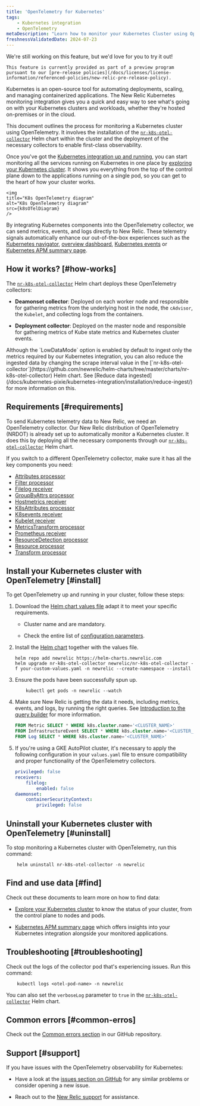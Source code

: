 ```yaml
---
title: 'OpenTelemetry for Kubernetes'
tags:
    - Kubernetes integration
    - OpenTelemetry
metaDescription: "Learn how to monitor your Kubernetes Cluster using OpenTelemetry"
freshnessValidatedDate: 2024-07-23
---
```





<Callout title="preview">
    We're still working on this feature, but we'd love for you to try it out!
    
    This feature is currently provided as part of a preview program pursuant to our [pre-release policies](/docs/licenses/license-information/referenced-policies/new-relic-pre-release-policy).
</Callout>


Kubernetes is an open-source tool for automating deployments, scaling, and managing containerized applications. The New Relic Kubernetes monitoring integration gives you a quick and easy way to see what's going on with your Kubernetes clusters and workloads, whether they're hosted on-premises or in the cloud.

This document outlines the process for monitoring a Kubernetes cluster using OpenTelemetry. It involves the installation of the [`nr-k8s-otel-collector`](https://github.com/newrelic/helm-charts/tree/master/charts/nr-k8s-otel-collector) Helm chart within the cluster and the deployment of the necessary collectors to enable first-class observability.

Once you've got the [Kubernetes integration up and running](/install/kubernetes/), you can start monitoring all the services running on Kubernetes in one place by [exploring your Kubernetes cluster](/docs/kubernetes-pixie/kubernetes-integration/understand-use-data/kubernetes-cluster-explorer/). It shows you everything from the top of the control plane down to the applications running on a single pod, so you can get to the heart of how your cluster works.

    <img
    title="K8s OpenTelemetry diagram"
    alt="K8s OpenTelemetry diagram"
    src={k8sOTelDiagram}
    />

By integrating Kubernetes components into the OpenTelemetry collector, we can send metrics, events, and logs directly to New Relic. These telemetry signals automatically enhance our out-of-the-box experiences such as the [Kubernetes navigator](/docs/kubernetes-pixie/kubernetes-integration/understand-use-data/kubernetes-cluster-explorer/#navigator-preview), [overview dashboard](/docs/kubernetes-pixie/kubernetes-integration/understand-use-data/kubernetes-cluster-explorer/#cluster-overview-dashboard), [Kubernetes events](/docs/kubernetes-pixie/kubernetes-integration/understand-use-data/kubernetes-cluster-explorer/#browse-your-kubernetes-events) or [Kubernetes APM summary page](/docs/apm/apm-ui-pages/monitoring/kubernetes-summary-page/). 


## How it works? [#how-works]

The [`nr-k8s-otel-collector`](https://github.com/newrelic/helm-charts/tree/master/charts/nr-k8s-otel-collector) Helm chart deploys these OpenTelemetry collectors:

- **Deamonset collector**: Deployed on each worker node and responsible for gathering metrics from the underlying host in the node, the `cAdvisor`, the  `Kubelet`, and collecting logs from the containers.

- **Deployment collector**: Deployed on the master node and responsible for gathering metrics of Kube state metrics and Kubernetes cluster events.


<Callout variant="tip">
    Although the `LowDataMode` option is enabled by default to ingest only the metrics required by our Kubernetes integration, you can also reduce the ingested data by changing the scrape interval value in the [`nr-k8s-otel-collector`](https://github.com/newrelic/helm-charts/tree/master/charts/nr-k8s-otel-collector) Helm chart. See [Reduce data ingested](/docs/kubernetes-pixie/kubernetes-integration/installation/reduce-ingest/) for more information on this.
</Callout>


## Requirements [#requirements]

To send Kubernetes telemetry data to New Relic, we need an OpenTelemetry collector. Our New Relic distribution of OpenTelemetry (NRDOT) is already set up to automatically monitor a Kubernetes cluster. It does this by deploying all the necessary components through our [`nr-k8s-otel-collector`](https://github.com/newrelic/helm-charts/tree/master/charts/nr-k8s-otel-collector) Helm chart.

If you switch to a different OpenTelemetry collector, make sure it has all the key components you need:

- [Attributes processor](https://github.com/open-telemetry/opentelemetry-collector-contrib/tree/main/processor/attributesprocessor)
- [Filter processor](https://github.com/open-telemetry/opentelemetry-collector-contrib/tree/main/processor/filterprocessor)
- [Filelog receiver](https://github.com/open-telemetry/opentelemetry-collector-contrib/tree/main/receiver/filelogreceiver)
- [GroupByAttrs processor](https://github.com/open-telemetry/opentelemetry-collector-contrib/tree/main/processor/groupbyattrsprocessor)
- [Hostmetrics receiver](https://github.com/open-telemetry/opentelemetry-collector-contrib/tree/main/receiver/hostmetricsreceiver)
- [K8sAttributes processor](https://github.com/open-telemetry/opentelemetry-collector-contrib/tree/main/processor/k8sattributesprocessor)
- [K8sevents receiver](https://github.com/open-telemetry/opentelemetry-collector-contrib/tree/main/receiver/k8seventsreceiver)
- [Kubelet receiver](https://github.com/open-telemetry/opentelemetry-collector-contrib/tree/main/receiver/kubeletstatsreceiver)
- [MetricsTransform processor](https://github.com/open-telemetry/opentelemetry-collector-contrib/tree/main/processor/metricstransformprocessor)
- [Prometheus receiver](https://github.com/open-telemetry/opentelemetry-collector-contrib/tree/main/receiver/prometheusreceiver)
- [ResourceDetection processor](https://github.com/open-telemetry/opentelemetry-collector-contrib/tree/main/processor/resourcedetectionprocessor)
- [Resource processor](https://github.com/open-telemetry/opentelemetry-collector-contrib/tree/main/processor/resourceprocessor)
- [Transform processor](https://github.com/open-telemetry/opentelemetry-collector-contrib/tree/main/processor/transformprocessor)

## Install your Kubernetes cluster with OpenTelemetry [#install]

To get OpenTelemetry up and running in your cluster, follow these steps:

1. Download the [Helm chart values file](https://github.com/newrelic/helm-charts/tree/master/charts/nr-k8s-otel-collector/values.yaml#L20-L24) adapt it to meet your specific requirements.

    * Cluster name and <InlinePopover type="licenseKey" /> are mandatory.

    * Check the entire list of [configuration parameters](https://github.com/newrelic/helm-charts/tree/master/charts/nr-k8s-otel-collector#values).

2. Install the [Helm chart](https://github.com/newrelic/helm-charts/tree/master/charts/nr-k8s-otel-collector) together with the values file.

    ```shell
    helm repo add newrelic https://helm-charts.newrelic.com
    helm upgrade nr-k8s-otel-collector newrelic/nr-k8s-otel-collector -f your-custom-values.yaml -n newrelic --create-namespace --install
    ```

3. Ensure the pods have been successfully spun up.

    ```shell
        kubectl get pods -n newrelic --watch
    ````

4. Make sure New Relic is getting the data it needs, including metrics, events, and logs, by running the right queries. See [Introduction to the query builder](/docs/query-your-data/explore-query-data/query-builder/introduction-query-builder/) for more information.

    ```sql
    FROM Metric SELECT * WHERE k8s.cluster.name='<CLUSTER_NAME>'
    FROM InfrastructureEvent SELECT * WHERE k8s.cluster.name='<CLUSTER_NAME>'
    FROM Log SELECT * WHERE k8s.cluster.name='<CLUSTER_NAME>'
    ```

5. If you're using a GKE AutoPilot cluster, it's necessary to apply the following configuration in your `values.yaml` file to ensure compatibility and proper functionality of the OpenTelemetry collectors.

    ```yaml
    privileged: false
    receivers:
        filelog:
            enabled: false
    daemonset:
        containerSecurityContext:
            privileged: false
    ```

## Uninstall your Kubernetes cluster with OpenTelemetry [#uninstall]

To stop monitoring a Kubernetes cluster with OpenTelemetry, run this command:

```shell
    helm uninstall nr-k8s-otel-collector -n newrelic
```

## Find and use data [#find]

Check out these documents to learn more on how to find data:

- [Explore your Kubernetes cluster](/docs/kubernetes-pixie/kubernetes-integration/understand-use-data/kubernetes-cluster-explorer/) to know the status of your cluster, from the control plane to nodes and pods.

- [Kubernetes APM summary page](/docs/apm/apm-ui-pages/monitoring/kubernetes-summary-page/) which offers insights into your Kubernetes integration alongside your monitored applications.

## Troubleshooting [#troubleshooting]

Check out the logs of the collector pod that's experiencing issues. Run this command:

```shell
    kubectl logs <otel-pod-name> -n newrelic
```

You can also set the `verboseLog` parameter to `true` in the [`nr-k8s-otel-collector`](https://github.com/newrelic/helm-charts/tree/master/charts/nr-k8s-otel-collector#values) Helm chart.


## Common errors [#common-erros]

Check out the [Common errors section](https://github.com/newrelic/helm-charts/tree/master/charts/nr-k8s-otel-collector#common-errors) in our GitHub repository.

## Support [#support]

If you have issues with the OpenTelemetry observability for Kubernetes:

- Have a look at the [issues section on GitHub](https://github.com/newrelic/helm-charts/issues) for any similar problems or consider opening a new issue.

-  Reach out to the [New Relic support](https://support.newrelic.com/s/) for assistance.

